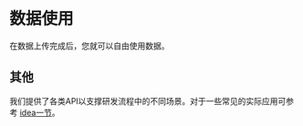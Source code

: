 # 数据使用

在数据上传完成后，您就可以自由使用数据。

## 其他

我们提供了各类API以支撑研发流程中的不同场景。对于一些常见的实际应用可参考 [idea一节](../../../idea/idea-intro)。
